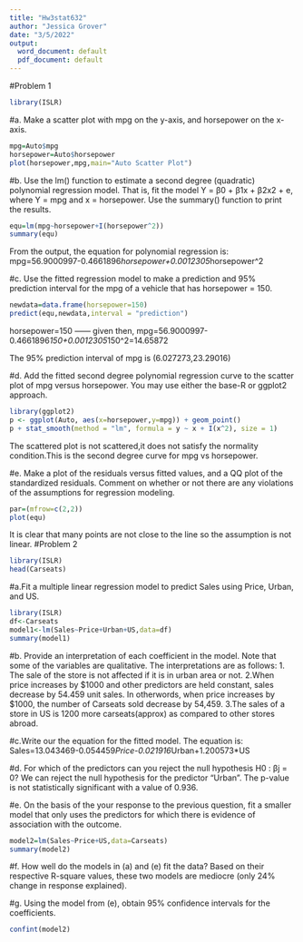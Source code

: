 ---
title: "Hw3stat632"
author: "Jessica Grover"
date: "3/5/2022"
output:
  word_document: default
  pdf_document: default
---
#Problem 1
```{r}
library(ISLR)
```
#a. Make a scatter plot with mpg on the y-axis, and horsepower on the x-axis.
```{r}
mpg=Auto$mpg
horsepower=Auto$horsepower
plot(horsepower,mpg,main="Auto Scatter Plot")
```
#b. Use the lm() function to estimate a second degree (quadratic) polynomial regression model. That is, fit the model Y = β0 + β1x + β2x2 + e, where Y = mpg and x = horsepower. Use the summary() function to print the results.

```{r}
equ=lm(mpg~horsepower+I(horsepower^2))
summary(equ)
```
From the output, the equation for polynomial regression is:
mpg=56.9000997-0.4661896*horsepower+0.0012305*horsepower^2

#c. Use the fitted regression model to make a prediction and 95% prediction interval for the mpg of a vehicle that has horsepower = 150.
```{r}
newdata=data.frame(horsepower=150)
predict(equ,newdata,interval = "prediction")
```

horsepower=150  ------ given
then,
mpg=56.9000997-0.4661896*150+0.0012305*150^2=14.65872

The 95% prediction interval of mpg is (6.027273,23.29016)


#d. Add the fitted second degree polynomial regression curve to the scatter plot of mpg versus horsepower. You may use either the base-R or ggplot2 approach.
```{r}

library(ggplot2)
p <- ggplot(Auto, aes(x=horsepower,y=mpg)) + geom_point()
p + stat_smooth(method = "lm", formula = y ~ x + I(x^2), size = 1)
```
The scattered plot is not scattered,it does not satisfy the normality condition.This is the second degree curve for mpg vs horsepower.

#e. Make a plot of the residuals versus fitted values, and a QQ plot of the standardized residuals. Comment on whether or not there are any violations of the assumptions for regression modeling.

```{r}
par=(mfrow=c(2,2))
plot(equ)
```
It is clear that many points are not close to the line so the assumption is not linear.
#Problem 2
```{r}
library(ISLR)
head(Carseats)
```

#a.Fit a multiple linear regression model to predict Sales using Price, Urban, and US.
```{r}
library(ISLR)
df<-Carseats
model1<-lm(Sales~Price+Urban+US,data=df)
summary(model1)

```
#b. Provide an interpretation of each coefficient in the model. Note that some of the variables are qualitative.
The interpretations are as follows:
1. The sale of the store is not affected if it is in urban area or not.
2.When price increases by $1000 and other predictors are held constant, sales decrease by 54.459 unit sales. In otherwords, when price increases by $1000, the number of Carseats sold decrease by 54,459.
3.The sales of a store in US is 1200 more carseats(approx) as compared to other stores abroad.

#c.Write our the equation for the fitted model.
The equation is:
Sales=13.043469-0.054459*Price-0.021916*Urban+1.200573*US

#d. For which of the predictors can you reject the null hypothesis H0 : βj = 0?
We can reject the null hypothesis for the predictor "Urban". The p-value is not statistically significant with a value of 0.936.

#e. On the basis of the your response to the previous question, fit a smaller model that only uses the predictors for which there is evidence of association with the outcome.
```{r}
model2=lm(Sales~Price+US,data=Carseats)
summary(model2)
```

#f. How well do the models in (a) and (e) fit the data?
Based on their respective R-square values, these two models are mediocre (only 24% change in response explained).

#g. Using the model from (e), obtain 95% confidence intervals for the coefficients.
```{r}
confint(model2)
```


